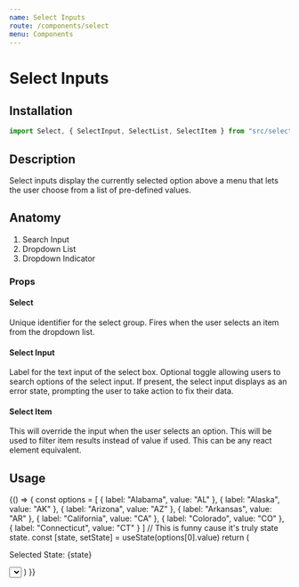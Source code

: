 ```yaml
---
name: Select Inputs
route: /components/select
menu: Components
---
```



# Select Inputs

<Status status="beta" />

## Installation

```js
import Select, { SelectInput, SelectList, SelectItem } from "src/select"
```

## Description

Select inputs display the currently selected option above a menu that lets the user choose from a list of pre-defined values.

## Anatomy

1. Search Input
1. Dropdown List
1. Dropdown Indicator

### Props

#### Select

<Prop name="id" type="string">
  Unique identifier for the select group.
</Prop>

<Prop name="onSelect" type="function">
  Fires when the user selects an item from the dropdown list.
</Prop>

#### Select Input

<Prop name="label" type="string">
  Label for the text input of the select box.
</Prop>

<Prop name="search" type="boolean" defaultValue="true">
  Optional toggle allowing users to search options of the select input.
</Prop>

<Prop name="error" type="element" defaultValue="null">
  If present, the select input displays as an error state, prompting the user to take action to fix their data.
</Prop>

#### Select Item

<Prop name="value" type="string">
  This will override the input when the user selects an option.
</Prop>

<Prop name="label" type="string">
  This will be used to filter item results instead of value if used.
</Prop>

<Prop name="children" type="element">
  This can be any react element equivalent.
</Prop>

## Usage

<Playground column>
  {() => {
    const options = [
      { label: "Alabama", value: "AL" },
      { label: "Alaska", value: "AK" },
      { label: "Arizona", value: "AZ" },
      { label: "Arkansas", value: "AR" },
      { label: "California", value: "CA" },
      { label: "Colorado", value: "CO" },
      { label: "Connecticut", value: "CT" }
    ]
    // This is funny cause it's truly state state.
    const [state, setState] = useState(options[0].value)
    return (
      <Fragment>
        <p>Selected State: {state}</p>
        <Select
          id="select-id"
          onSelect={value => setState(value)}
          defaultValue={options[0].value}
        >
        <SelectInput label="Choose a state" />
        <SelectList>
          {options.map(({ label, value }) => (
            <SelectItem key={value} value={value} label={label}>
              {label}
            </SelectItem>
          ))}
        </SelectList>
      </Select>
      </Fragment>
    )
  }}
</Playground>
